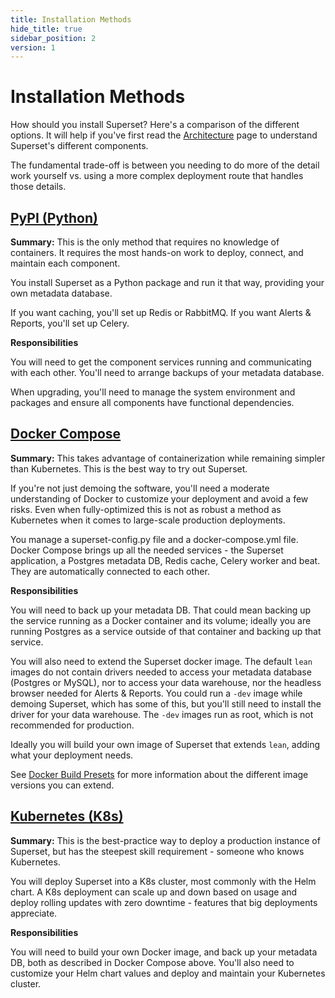 ```yaml
---
title: Installation Methods
hide_title: true
sidebar_position: 2
version: 1
---
```



# Installation Methods

How should you install Superset? Here's a comparison of the different options. It will help if you've first read the [Architecture](/docs/installation/architecture.mdx) page to understand Superset's different components.

The fundamental trade-off is between you needing to do more of the detail work yourself vs. using a more complex deployment route that handles those details.

## [PyPI (Python)](/docs/installation/pypi.mdx)

**Summary:** This is the only method that requires no knowledge of containers. It requires the most hands-on work to deploy, connect, and maintain each component.

You install Superset as a Python package and run it that way, providing your own metadata database.

If you want caching, you'll set up Redis or RabbitMQ. If you want Alerts & Reports, you'll set up Celery.

**Responsibilities**

You will need to get the component services running and communicating with each other. You'll need to arrange backups of your metadata database.

When upgrading, you'll need to manage the system environment and packages and ensure all components have functional dependencies.

## [Docker Compose](/docs/installation/docker-compose.mdx)

**Summary:** This takes advantage of containerization while remaining simpler than Kubernetes. This is the best way to try out Superset.

If you're not just demoing the software, you'll need a moderate understanding of Docker to customize your deployment and avoid a few risks. Even when fully-optimized this is not as robust a method as Kubernetes when it comes to large-scale production deployments.

You manage a superset-config.py file and a docker-compose.yml file. Docker Compose brings up all the needed services - the Superset application, a Postgres metadata DB, Redis cache, Celery worker and beat. They are automatically connected to each other.

**Responsibilities**

You will need to back up your metadata DB. That could mean backing up the service running as a Docker container and its volume; ideally you are running Postgres as a service outside of that container and backing up that service.

You will also need to extend the Superset docker image. The default `lean` images do not contain drivers needed to access your metadata database (Postgres or MySQL), nor to access your data warehouse, nor the headless browser needed for Alerts & Reports. You could run a `-dev` image while demoing Superset, which has some of this, but you'll still need to install the driver for your data warehouse. The `-dev` images run as root, which is not recommended for production.

Ideally you will build your own image of Superset that extends `lean`, adding what your deployment needs.

See [Docker Build Presets](/docs/installation/docker-builds/#build-presets) for more information about the different image versions you can extend.

## [Kubernetes (K8s)](/docs/installation/kubernetes.mdx)

**Summary:** This is the best-practice way to deploy a production instance of Superset, but has the steepest skill requirement - someone who knows Kubernetes.

You will deploy Superset into a K8s cluster, most commonly with the Helm chart. A K8s deployment can scale up and down based on usage and deploy rolling updates with zero downtime - features that big deployments appreciate.

**Responsibilities**

You will need to build your own Docker image, and back up your metadata DB, both as described in Docker Compose above. You'll also need to customize your Helm chart values and deploy and maintain your Kubernetes cluster.
